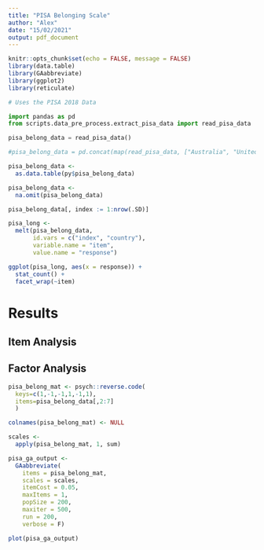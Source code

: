 ```yaml
---
title: "PISA Belonging Scale"
author: "Alex"
date: "15/02/2021"
output: pdf_document
---
```


```r
knitr::opts_chunk$set(echo = FALSE, message = FALSE)
library(data.table)
library(GAabbreviate)
library(ggplot2)
library(reticulate)
```

```python

# Uses the PISA 2018 Data

import pandas as pd
from scripts.data_pre_process.extract_pisa_data import read_pisa_data

pisa_belong_data = read_pisa_data()

#pisa_belong_data = pd.concat(map(read_pisa_data, ["Australia", "United Kingdom"]))

```

```r
pisa_belong_data <-
  as.data.table(py$pisa_belong_data)

pisa_belong_data <-
  na.omit(pisa_belong_data)

pisa_belong_data[, index := 1:nrow(.SD)]

pisa_long <-
  melt(pisa_belong_data,
       id.vars = c("index", "country"),
       variable.name = "item",
       value.name = "response")

ggplot(pisa_long, aes(x = response)) +
  stat_count() +
  facet_wrap(~item)
```

# Results

## Item Analysis


## Factor Analysis

```r

pisa_belong_mat <- psych::reverse.code(
  keys=c(1,-1,-1,1,-1,1),
  items=pisa_belong_data[,2:7]
  )

colnames(pisa_belong_mat) <- NULL

scales <-
  apply(pisa_belong_mat, 1, sum)

pisa_ga_output <-
  GAabbreviate(
    items = pisa_belong_mat,
    scales = scales, 
    itemCost = 0.05, 
    maxItems = 1,
    popSize = 200,
    maxiter = 500,
    run = 200,
    verbose = F)

plot(pisa_ga_output)

```



